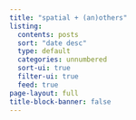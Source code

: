 ```yaml
---
title: "spatial + (an)others"
listing:
  contents: posts
  sort: "date desc"
  type: default
  categories: unnumbered
  sort-ui: true
  filter-ui: true
  feed: true
page-layout: full
title-block-banner: false
---
```

